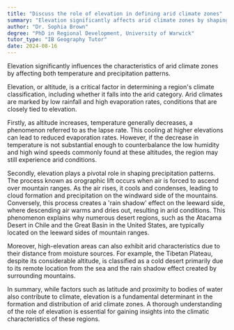 ```yaml
---
title: "Discuss the role of elevation in defining arid climate zones"
summary: "Elevation significantly affects arid climate zones by shaping temperature and precipitation patterns, highlighting its importance in understanding these environments."
author: "Dr. Sophia Brown"
degree: "PhD in Regional Development, University of Warwick"
tutor_type: "IB Geography Tutor"
date: 2024-08-16
---
```


Elevation significantly influences the characteristics of arid climate zones by affecting both temperature and precipitation patterns.

Elevation, or altitude, is a critical factor in determining a region's climate classification, including whether it falls into the arid category. Arid climates are marked by low rainfall and high evaporation rates, conditions that are closely tied to elevation.

Firstly, as altitude increases, temperature generally decreases, a phenomenon referred to as the lapse rate. This cooling at higher elevations can lead to reduced evaporation rates. However, if the decrease in temperature is not substantial enough to counterbalance the low humidity and high wind speeds commonly found at these altitudes, the region may still experience arid conditions.

Secondly, elevation plays a pivotal role in shaping precipitation patterns. The process known as orographic lift occurs when air is forced to ascend over mountain ranges. As the air rises, it cools and condenses, leading to cloud formation and precipitation on the windward side of the mountains. Conversely, this process creates a 'rain shadow' effect on the leeward side, where descending air warms and dries out, resulting in arid conditions. This phenomenon explains why numerous desert regions, such as the Atacama Desert in Chile and the Great Basin in the United States, are typically located on the leeward sides of mountain ranges.

Moreover, high-elevation areas can also exhibit arid characteristics due to their distance from moisture sources. For example, the Tibetan Plateau, despite its considerable altitude, is classified as a cold desert primarily due to its remote location from the sea and the rain shadow effect created by surrounding mountains.

In summary, while factors such as latitude and proximity to bodies of water also contribute to climate, elevation is a fundamental determinant in the formation and distribution of arid climate zones. A thorough understanding of the role of elevation is essential for gaining insights into the climatic characteristics of these regions.
    